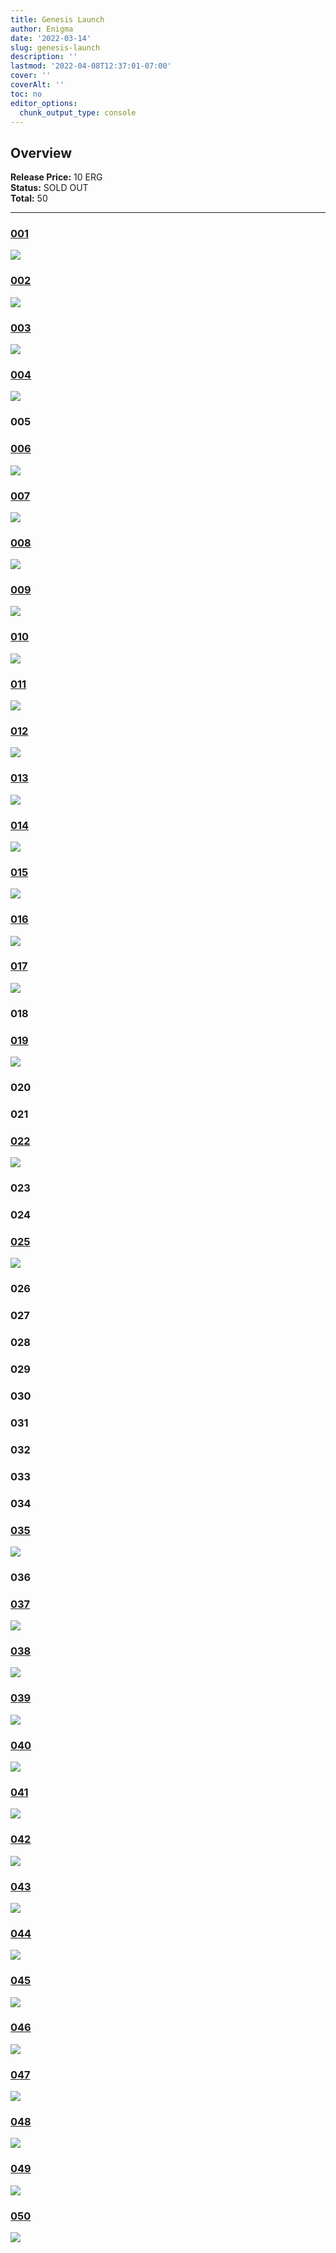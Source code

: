 ```yaml
---
title: Genesis Launch
author: Enigma
date: '2022-03-14'
slug: genesis-launch
description: ''
lastmod: '2022-04-08T12:37:01-07:00'
cover: ''
coverAlt: ''
toc: no
editor_options: 
  chunk_output_type: console
---
```


## Overview

**Release Price:** 10 ERG  
**Status:** SOLD OUT  
**Total:** 50  


<hr>



### [001](https://explorer.ergoplatform.com/en/token/a72c765f9787ab443a0b5cd40bf429bdcdd4ecc5fbf7197f77c90ca880df9cd2)

![](https://skyharbor.mo.cloudinary.net/card/https://cloudflare-ipfs.com/ipfs/bafybeigpkha6tuvavw2rhg5fj7blvww3dltian5umeultjhlsllnzfkwle?resource_type=image)


### [002](https://explorer.ergoplatform.com/en/token/7dc65d5e439378b0d3b9f610a4322816ca321719bd00780f2e0799ac717ab902)

![](https://skyharbor.mo.cloudinary.net/card/https://cloudflare-ipfs.com/ipfs/bafybeie2btbis3pvlw5mhulpe3pditcscvmznzox7a3vvsfioxpd7vwmg4?resource_type=image)

### [003](https://explorer.ergoplatform.com/en/token/9d49158f8d9fcec668096a29d151d40022e024a1b11c991e216287c2a823f021)

![](https://skyharbor.mo.cloudinary.net/card/https://cloudflare-ipfs.com/ipfs/bafybeiegb5rwuoy7qwrmsnudlr3frfg3i3xckr5eyeaeqjmycumldfdzwu?resource_type=image)

### [004](https://explorer.ergoplatform.com/en/token/93cf72493af1ddd6c77cf563a32aaefaeb9f5c2ebd3ad7296e243ed589acaa1a)

![](https://skyharbor.mo.cloudinary.net/card/https://cloudflare-ipfs.com/ipfs/bafybeicbhlsgnnaz63f2yjzqpjrob4meff7mbsutchhiyrnd2h6hazvo4y?resource_type=image)

### 005

### [006](https://explorer.ergoplatform.com/en/token/fdbc75bcd99bb0a956966d0505ba4ceb9a9cf14d213be7eaba880c5544466017)

![](https://skyharbor.mo.cloudinary.net/card/https://cloudflare-ipfs.com/ipfs/bafybeigrqn3o2nkfuobkk4j6ht3ykbxmucmisux4vp56hyo4tsxmk2ykny?resource_type=image)


### [007](https://explorer.ergoplatform.com/en/token/05e3dac7380299362e899c280d58b0d787a51a328270d1da269506bdd8681300)

![](https://skyharbor.mo.cloudinary.net/card/https://cloudflare-ipfs.com/ipfs/bafybeibn5ac6kk35b2fvquubchfdhky22pa7zaayaou7ejoohujqc7ahwi?resource_type=image)


### [008](https://explorer.ergoplatform.com/en/token/7261390ce8d869583ff4277b04d34c659df5d15a162da85249e26741f3f8a88c)

![](https://skyharbor.mo.cloudinary.net/card/https://cloudflare-ipfs.com/ipfs/bafybeifniqadvxldzhr33uw5oisqwr35di7w3yn2owgqabi5mnzuxtnd5y?resource_type=image)

### [009](https://explorer.ergoplatform.com/en/token/6811890793d001a24de47e0ee12459b7520c1dde14f51f07f90cc2aedaadb464)

![](https://skyharbor.mo.cloudinary.net/card/https://cloudflare-ipfs.com/ipfs/bafybeifuwxexjal3mqleyztshxdkstv5ojdlrq3wzniefsgl5yy2goohwy?resource_type=image)

### [010](https://explorer.ergoplatform.com/en/token/e9458ed93c3c1ed3c019a995db82da38df54549ee18f2ab6607a3f015ba02368)

![](https://skyharbor.mo.cloudinary.net/card/https://cloudflare-ipfs.com/ipfs/bafybeidf3raz7bkgkrds3kw7bjec7vtdkiiwgmqzoyxbotqsamwlfi3tjq?resource_type=image)

### [011](https://explorer.ergoplatform.com/en/token/3ec83680b0be7ba58545402b9f4a17d3114fc80f865d21fa2e30634c676daddc)

![](https://skyharbor.mo.cloudinary.net/card/https://cloudflare-ipfs.com/ipfs/bafybeibjwqepr3mx2jjptszijjg5ozw5lmwetrrodvudradqfl2ojsduu4?resource_type=image)

### [012](https://explorer.ergoplatform.com/en/token/41acb562c93f09bf5f3a35b8d0509a24cba2a30f30965f4598b2becac9be9217)

![](https://skyharbor.mo.cloudinary.net/card/https://cloudflare-ipfs.com/ipfs/bafybeiczb2goq76zccxmwa2mfha33mupoihgq6piqcqyy6dtfr6k4cqjbu?resource_type=image)

### [013](https://explorer.ergoplatform.com/en/token/c1c8bda953ea7e1147045ce4011f69a2d780d4ceb4c10a8718b047505e4379b8)

![](https://skyharbor.mo.cloudinary.net/card/https://cloudflare-ipfs.com/ipfs/bafybeiegx2qijragmrtyb4tfcr54fcmb4ojmaz3ajq5yn35cuxbxghzhzm?resource_type=image)

### [014](https://explorer.ergoplatform.com/en/token/6786c98a02f4cf1f50da2c0b24ae48fb69e851533e3da0ce22edeb01f3e32c17)

![](https://skyharbor.mo.cloudinary.net/card/https://cloudflare-ipfs.com/ipfs/bafybeifkqru7gwvaewckzmgeh4ezsled4qz7q3p44yhyat5vp4vbc3csma?resource_type=image)

### [015](https://explorer.ergoplatform.com/en/token/c0d34165186cce9dae65cbc933949a09b4290412cb650c7583f749ce2deaddf1)

![](https://skyharbor.mo.cloudinary.net/card/https://cloudflare-ipfs.com/ipfs/bafybeiexshwlr7z37662sfaid6e7nd73objjlftyfubwexmon6e4wlvloa?resource_type=image)

### [016](https://explorer.ergoplatform.com/en/token/dea6833e00a14ca49f62d9f7f6389e8769d3aef764703134349b6701dcf2e3d3)

![](https://skyharbor.mo.cloudinary.net/card/https://cloudflare-ipfs.com/ipfs/bafybeihyjhavmci7ouq6v5u5ookjxn625i3ws647jo2g5v7ixpmfr76jfu?resource_type=image)


### [017](https://explorer.ergoplatform.com/en/token/14f03501126b1649c64d2f23e36755c01c7c820d3bbe8354364b4c43675d4fae)

![](https://skyharbor.mo.cloudinary.net/card/https://cloudflare-ipfs.com/ipfs/bafybeibhfiijbugh4x6dw2yoztz4657brnri2ikh6voh6yn6momyz5u5bm?resource_type=image)

### 018

### [019](https://explorer.ergoplatform.com/en/token/e8ba90496e663eb2de5789fea01e76562edee3d27c294cff7835dfa814fe8a7c)

![](https://skyharbor.mo.cloudinary.net/card/https://cloudflare-ipfs.com/ipfs/bafybeicjskqh3kewojy5vkggyjiavou3vh7dqhrr6c7uucu324i2d55mdi?resource_type=image)

### 020

### 021

### [022](https://explorer.ergoplatform.com/en/token/ba1a7a7e37bc399cd5b91c4ed071650cd324d93e252da8578ee3b828c7153c40)

![](https://skyharbor.mo.cloudinary.net/card/https://cloudflare-ipfs.com/ipfs/bafybeiexvywfuy4r542umov6s2flpktbtmxtf6nqmyp6g7b6nxhia5k5re?resource_type=image)

### 023

### 024

### [025](https://explorer.ergoplatform.com/en/token/588e3b5c2f5965e0266d854631a119ded5fcc4e45a3527b4be4b8b62153911a9)

![](https://skyharbor.mo.cloudinary.net/card/https://cloudflare-ipfs.com/ipfs/bafybeidrqroanc6ay5ekg3wjrj6meiz5pgem53o2eyldxobzqwytwedzdm?resource_type=image)

### 026

### 027

### 028

### 029

### 030

### 031

### 032

### 033

### 034

### [035](https://explorer.ergoplatform.com/en/token/6b770e2aa09481b6b7fd7a88d5e54d4a3bb3dccfec5de7a8839b8d15df6c4bd6)

![](https://skyharbor.mo.cloudinary.net/card/https://cloudflare-ipfs.com/ipfs/bafybeibwqsyy33wd4lemb5t7la4sgzwov37namxkxlh6agd7uyvjhmrnge?resource_type=image)

### 036

### [037](https://explorer.ergoplatform.com/en/token/dc2f241f3484f1545a8832df0ef63fda2546569d655353d10822b8dce62ecccd)

![](https://skyharbor.mo.cloudinary.net/card/https://cloudflare-ipfs.com/ipfs/bafybeihp5qwh4rofryhifbi25y6rb5a6kc6rrvsdia2tp5txmsfjqmwqi4?resource_type=image)

### [038](https://explorer.ergoplatform.com/en/token/a98df43675c47df2be8538f077af837f3290c4b2317829a511572ae0c7a79979)

![](https://skyharbor.mo.cloudinary.net/card/https://cloudflare-ipfs.com/ipfs/bafybeiags4alw2gcua7rvi3xipfb62cscfiy25cykvwj674gymjpqp4s54?resource_type=image)

### [039](https://explorer.ergoplatform.com/en/token/b047c6b65694a8c51f37f27cf792833c2e09e330db32ff4471eaf97c4e8a4e53)

![](https://skyharbor.mo.cloudinary.net/card/https://cloudflare-ipfs.com/ipfs/bafybeiaqkixsb2b7hmbik6sx3lu4tunyx7uwcageycyqwpyjsalgf3hj7i?resource_type=image)

### [040](https://explorer.ergoplatform.com/en/token/7faa9f5c34835192c8dfcdfdaec316cb323c232ee7d232964059296527f0eca8)

![](https://skyharbor.mo.cloudinary.net/card/https://cloudflare-ipfs.com/ipfs/bafybeidtycrbtfdgggkxpmrcg2awj5g4a4txix43qpst6kkqsqn3vtluua?resource_type=image)

### [041](https://explorer.ergoplatform.com/en/token/7c7a18c0c6bd58215a7a07f79ddcc9b97852ab2c094035d0a630cdf9b7fc1e33)

![](https://skyharbor.mo.cloudinary.net/card/https://cloudflare-ipfs.com/ipfs/bafybeihnmyzydtnyd6b4vba5zhy7ohjleut7bwd5cklusoismyyx5l3kam?resource_type=image)

### [042](https://explorer.ergoplatform.com/en/token/a5a1ee3ab28ca8cd802708933507e9b7fcebdba47c6478cb8945f7e4932a333d)

![](https://skyharbor.mo.cloudinary.net/card/https://cloudflare-ipfs.com/ipfs/bafybeifm65uqprmic6krsruhy3weekfgwrm2v7xwnntbdrt2xz4qnyha3e?resource_type=image)

### [043](709207a730b31978359cfd09db350363a7f8ae96b497d984c76e78e2cbbdc5ad)

![](https://skyharbor.mo.cloudinary.net/card/https://cloudflare-ipfs.com/ipfs/bafybeignciwipyqapankeibsri2dkmge2xwghtbjgr6sx66z3jwjewg7pu?resource_type=image)

### [044](https://explorer.ergoplatform.com/en/token/9d8a681f9949ce2117b50ffa24e9ae6ac7132b737d2ff5a6593fa1b1db4e7505)

![](https://skyharbor.mo.cloudinary.net/card/https://cloudflare-ipfs.com/ipfs/bafybeidxqo4zrpzelzugh5rb6x2n3etzmroqin6vra637tmrbv5r3dw5ly?resource_type=image)

### [045](https://explorer.ergoplatform.com/en/token/166256037e6571593cd1e101fa04f31b838f02d35b9f1d0b070010136ce0f58b)

![](https://skyharbor.mo.cloudinary.net/card/https://cloudflare-ipfs.com/ipfs/bafybeihoktn5ab6ssjisj2lxfll34sbmlhhzp2olguntwufrpkayl3hy2e?resource_type=image)

### [046](https://explorer.ergoplatform.com/en/token/e4e3701356eb3bd126f1b599097d5fb6805383f6bf6083b2651efe6eedaae54e)

![](https://skyharbor.mo.cloudinary.net/card/https://cloudflare-ipfs.com/ipfs/bafybeibnmc7viiyupalfttvq2wfqarxmhhx3yu6mhfkq5yc2ign2otqbh4?resource_type=image)

### [047](https://explorer.ergoplatform.com/en/token/b4fa6a172f0a95552803c4a55fbea143b112d5aeade737917c6cd67b58722d7a)

![](https://skyharbor.mo.cloudinary.net/card/https://cloudflare-ipfs.com/ipfs/bafybeidnoiwsplj45wvs4r6mcp5b7f3yhrsidqpw5rudng2oefqykekpeq?resource_type=image)

### [048](https://explorer.ergoplatform.com/en/token/3caca199c2d193f331ef83eb8d64f61bc2637d6f728101c40b8a29b501934562)

![](https://skyharbor.mo.cloudinary.net/card/https://cloudflare-ipfs.com/ipfs/bafybeig3gul7jd3x3unnrc5ztmyrans7ravon222z3b4sngai3uz5th2ii?resource_type=image)

### [049](https://explorer.ergoplatform.com/en/token/cce3b19039b27ae04303df782cf7a73bf334008f66d5917ba56473a605621903)

![](https://skyharbor.mo.cloudinary.net/card/https://cloudflare-ipfs.com/ipfs/bafybeicea5mp7udo5rrg2mdp6oft3z32ddj5hv54bgsr5hyeqbg5muebda?resource_type=image)

### [050](https://explorer.ergoplatform.com/en/token/91b6ba8dcbdaaca25cc51801afe588e5caba0115ac6ed6ed6691ca511bac2c9f)

![](https://skyharbor.mo.cloudinary.net/card/https://cloudflare-ipfs.com/ipfs/bafybeibyeegn7356hrdtowoyurh2r35ty4jgeqnidqpq7ttuex3suwghvm?resource_type=image)




